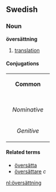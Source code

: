 ==Swedish==
===Noun===
'''översättning'''
#[[translation]] 
====Conjugations====
{| border=1 cellspacing=0 
| bgcolor=#FFFFF0 colspan=5 align=center | '''Common''' 
|- 
|- bgcolor=#FFFFF0 align=center 
! rowspan=2 | 
| colspan=2 width=105 | ''Singular'' 
| colspan=2 | ''Plural'' 
|- bgcolor=#FFFFF0 align=center 
| width=105 | ''Indefinite'' 
| width=105 | ''Definite'' 
| width=105 | ''Indefinite'' 
|  width=105 | ''Definite'' 
|- align=center 
| width=105 bgcolor=#FFFFF0 | ''Nominative'' 
| [[översättning]] 
| [[översättningen]] 
| [[översättningar]] 
| [[översättningarna]] 
|- align=center 
| width=105 bgcolor=#FFFFF0 | ''Genitive'' 
| [[översättnings]] 
| [[översättningens]] 
| [[översättningars]] 
| [[översättningarnas]] 
|} 

====Related terms====
*[[översätta]]
*[[översättare]] ''c''

[[nl:översättning]]